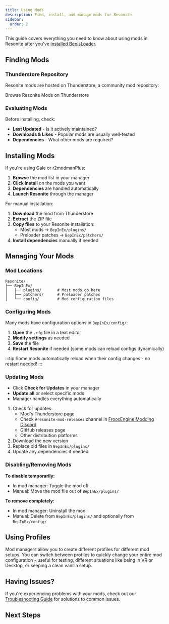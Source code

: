 ```yaml
---
title: Using Mods
description: Find, install, and manage mods for Resonite
sidebar:
  order: 2
---
```



This guide covers everything you need to know about using mods in Resonite after you've [installed BepisLoader](/getting-started/installation/).

## Finding Mods

### Thunderstore Repository

Resonite mods are hosted on Thunderstore, a community mod repository:

<LinkButton href="https://thunderstore.io/c/resonite/" variant="primary" icon="external">
  Browse Resonite Mods on Thunderstore
</LinkButton>

### Evaluating Mods

Before installing, check:

- **Last Updated** - Is it actively maintained?
- **Downloads & Likes** - Popular mods are usually well-tested
- **Dependencies** - What other mods are required?

## Installing Mods

<Tabs>
<TabItem label="With Mod Manager (Recommended)">

If you're using Gale or r2modmanPlus:

1. **Browse** the mod list in your manager
2. **Click Install** on the mods you want
3. **Dependencies** are handled automatically
4. **Launch Resonite** through the manager

</TabItem>
<TabItem label="Manual Installation">

For manual installation:

1. **Download** the mod from Thunderstore
2. **Extract** the ZIP file
3. **Copy files** to your Resonite installation:
   - Most mods → `BepInEx/plugins/`
   - Preloader patches → `BepInEx/patchers/`
4. **Install dependencies** manually if needed

</TabItem>
</Tabs>

## Managing Your Mods

### Mod Locations

```
Resonite/
├── BepInEx/
│   ├── plugins/       # Most mods go here
│   ├── patchers/      # Preloader patches
│   └── config/        # Mod configuration files
```

### Configuring Mods

Many mods have configuration options in `BepInEx/config/`:

1. **Open** the `.cfg` file in a text editor
2. **Modify settings** as needed
3. **Save** the file
4. **Restart Resonite** if needed (some mods can reload configs dynamically)

:::tip
Some mods automatically reload when their config changes - no restart needed!
:::

### Updating Mods

<Tabs>
<TabItem label="With Mod Manager">

- Click **Check for Updates** in your manager
- **Update all** or select specific mods
- Manager handles everything automatically

</TabItem>
<TabItem label="Manual">

1. Check for updates:
   - Mod's Thunderstore page
   - Check `#resonite-mod-releases` channel in [FrooxEngine Modding Discord](https://discord.gg/vCDJK9xyvm)
   - GitHub releases page
   - Other distribution platforms
2. Download the new version
3. Replace old files in `BepInEx/plugins/`
4. Update any dependencies if needed

</TabItem>
</Tabs>

### Disabling/Removing Mods

**To disable temporarily:**

- In mod manager: Toggle the mod off
- Manual: Move the mod file out of `BepInEx/plugins/`

**To remove completely:**

- In mod manager: Uninstall the mod
- Manual: Delete from `BepInEx/plugins/` and optionally from `BepInEx/config/`

## Using Profiles

Mod managers allow you to create different profiles for different mod setups. You can switch between profiles to quickly change your entire mod configuration - useful for testing, different situations like being in VR or Desktop, or keeping a clean vanilla setup.

## Having Issues?

If you're experiencing problems with your mods, check out our [Troubleshooting Guide](/getting-started/troubleshooting/) for solutions to common issues.

## Next Steps

<CardGrid>
<LinkCard
  title="Popular Mods"
  href="https://thunderstore.io/c/resonite/?section=most-downloaded"
  description="See what mods the community loves"
/>

<LinkCard
  title="Create Your Own Mod"
  href="/creating-a-mod/initial-setup/"
  description="Learn to develop mods for Resonite"
/>
</CardGrid>
